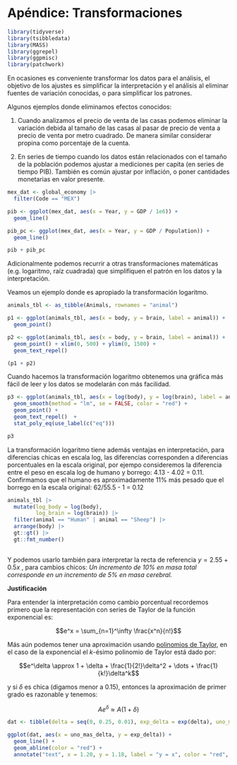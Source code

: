 # Apéndice: Transformaciones {-}

```r
library(tidyverse)
library(tsibbledata)
library(MASS)
library(ggrepel)
library(ggpmisc)
library(patchwork)
```


En ocasiones es conveniente transformar los datos para el análisis, el 
objetivo de los ajustes es simplificar la interpretación y el análisis al 
eliminar fuentes de variación conocidas, o para simplificar los patrones.

Algunos ejemplos donde eliminamos efectos conocidos: 

1. Cuando analizamos el precio de venta de las casas podemos eliminar la variación 
debida al tamaño de las casas al pasar de precio de venta a precio de venta por metro cuadrado. 
De manera similar considerar propina como porcentaje de la cuenta.

2. En series de tiempo cuando los datos están relacionados con el tamaño de la 
población podemos ajustar a mediciones per capita (en series de tiempo PIB). También es común ajustar por inflación, o poner cantidades monetarias en valor presente.

```r
mex_dat <- global_economy |> 
  filter(Code == "MEX")

pib <- ggplot(mex_dat, aes(x = Year, y = GDP / 1e6)) +
  geom_line()
```

```r
pib_pc <- ggplot(mex_dat, aes(x = Year, y = GDP / Population)) +
  geom_line()

pib + pib_pc
```


Adicionalmente podemos recurrir a otras transformaciones matemáticas (e.g. logaritmo, raíz cuadrada) que simplifiquen
el patrón en los datos y la interpretación. 

Veamos un ejemplo donde es apropiado la transformación logaritmo. 

```r
animals_tbl <- as_tibble(Animals, rownames = "animal")

p1 <- ggplot(animals_tbl, aes(x = body, y = brain, label = animal)) +
  geom_point()

p2 <- ggplot(animals_tbl, aes(x = body, y = brain, label = animal)) +
  geom_point() + xlim(0, 500) + ylim(0, 1500) +
  geom_text_repel()

(p1 + p2)
```

Cuando hacemos la transformación logaritmo obtenemos una gráfica más fácil de 
leer y los datos se modelarán con más facilidad.

```r
p3 <- ggplot(animals_tbl, aes(x = log(body), y = log(brain), label = animal)) +
  geom_smooth(method = "lm", se = FALSE, color = "red") +
  geom_point() + 
  geom_text_repel()  + 
  stat_poly_eq(use_label(c("eq"))) 

p3
```

La transformación logaritmo tiene además ventajas en interpretación, para diferencias
chicas en escala log, las diferencias corresponden a diferencias porcentuales
en la escala original, por ejempo consideremos la diferencia entre el peso en escala
log de humano y borrego: 4.13 - 4.02 = 0.11. 
Confirmamos que el humano es aproximadamente 11% más pesado que el borrego en la 
escala original: 62/55.5 - 1 = 0.12


```r
animals_tbl |>  
  mutate(log_body = log(body), 
         log_brain = log(brain)) |> 
  filter(animal == "Human" | animal == "Sheep") |> 
  arrange(body) |> 
  gt::gt() |> 
  gt::fmt_number()
  
```

Y podemos usarlo también para interpretar la recta de referencia $y = 2.55 + 0.5 x$
, para cambios chicos:
*Un incremento de 10% en masa total corresponde en un incremento de 5% en masa cerebral.*

**Justificación**

Para entender la interpretación como cambio porcentual recordemos primero 
que la representación con series de Taylor de la función exponencial es:


$$e^x = \sum_{n=1}^\infty \frac{x^n}{n!}$$

Más aún podemos tener una aproximación usando [polinomios de Taylor](https://en.wikipedia.org/wiki/Taylor%27s_theorem), en el caso de la 
exponencial el $k$-ésimo polinomio de Taylor está dado por:

$$e^\delta \approx 1 + \delta + \frac{1}{2!}\delta^2 + \dots +  \frac{1}{k!}\delta^k$$

y si $\delta$ es chica (digamos menor a 0.15), entonces la aproximación de primer grado es
razonable y tenemos:

$$Ae^{\delta} \approx A(1+\delta)$$

```r
dat <- tibble(delta = seq(0, 0.25, 0.01), exp_delta = exp(delta), uno_mas_delta = 1 + delta)

ggplot(dat, aes(x = uno_mas_delta, y = exp_delta)) +
  geom_line() +
  geom_abline(color = "red") +
  annotate("text", x = 1.20, y = 1.18, label = "y = x", color = "red", size = 6)
```




